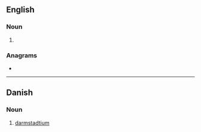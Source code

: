 ==English==
{{elements|Uun|meitnerium|Mt|roentgenium|Rg}}

===Noun===
{{en-noun|-}}

# {{lb|en|chemistry|dated}} {{former name of|darmstadtium|lang=en}}

===Anagrams===
* {{anagrams|en|unnilunium}}

----

==Danish==

===Noun===
{{da-noun}}

# [[darmstadtium]]